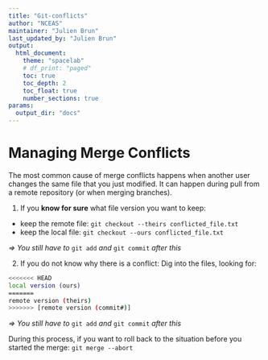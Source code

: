```yaml
---
title: "Git-conflicts"
author: "NCEAS"
maintainer: "Julien Brun"
last_updated_by: "Julien Brun"
output: 
  html_document:
    theme: "spacelab"
    # df_print: "paged"
    toc: true
    toc_depth: 2
    toc_float: true
    number_sections: true
params:
  output_dir: "docs"
---
```


# Managing Merge Conflicts

The most common cause of merge conflicts happens when another user changes the same file that you just modified. It can happen during pull from a remote repository (or when merging branches).

1. If you **know for sure** what file version you want to keep:

 * keep the remote file: ```git checkout --theirs conflicted_file.txt```
 * keep the local file: ```git checkout --ours conflicted_file.txt```

*=> You still have to* ```git add``` *and* ```git commit``` *after this*

2. If you do not know why there is a conflict:
  Dig into the files, looking for:

```bash
<<<<<<< HEAD
local version (ours)
=======
remote version (theirs)
>>>>>>> [remote version (commit#)]
```

*=> You still have to* `git add` *and* `git commit` *after this*

During this process, if you want to roll back to the situation before you started the merge: `git merge --abort`


